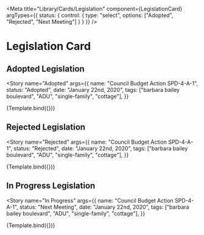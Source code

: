 

<Meta
  title="Library/Cards/Legislation"
  component={LegislationCard}
  argTypes={{
    status: {
      control: {
        type: "select",
        options: ["Adopted", "Rejected", "Next Meeting"]
      }
    }
  }}
/>

# Legislation Card

<ArgsTable of={LegislationCard} />


## Adopted Legislation

<Story 
  name="Adopted"
  args={{
    name: "Council Budget Action SPD-4-A-1",
    status: "Adopted",
    date: "January 22nd, 2020",
    tags: ["barbara bailey boulevard", "ADU", "single-family", "cottage"],
  }}
>
  {Template.bind({})}
</Story>

## Rejected Legislation

<Story 
  name="Rejected"
  args={{
    name: "Council Budget Action SPD-4-A-1",
    status: "Rejected",
    date: "January 22nd, 2020",
    tags: ["barbara bailey boulevard", "ADU", "single-family", "cottage"],
  }}
>
  {Template.bind({})}
</Story>

## In Progress Legislation

<Story 
  name="In Progress"
  args={{
    name: "Council Budget Action SPD-4-A-1",
    status: "Next Meeting",
    date: "January 22nd, 2020",
    tags: ["barbara bailey boulevard", "ADU", "single-family", "cottage"],
  }}
>
  {Template.bind({})}
</Story>
